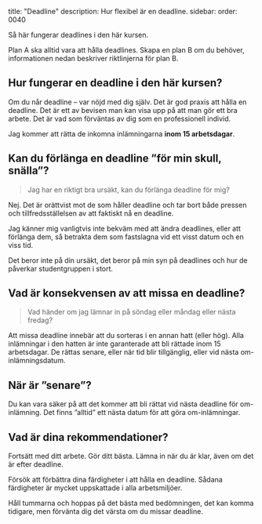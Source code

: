 
title: "Deadline" 
description: Hur flexibel är en deadline.
sidebar:
    order: 0040


Så här fungerar deadlines i den här kursen.

Plan A ska alltid vara att hålla deadlines. Skapa en plan B om du behöver, informationen nedan beskriver riktlinjerna för plan B.


## Hur fungerar en deadline i den här kursen?

Om du når deadline – var nöjd med dig själv. Det är god praxis att hålla en deadline. Det är ett av bevisen man kan visa upp på att man gör ett bra arbete. Det är vad som förväntas av dig som en professionell individ.

Jag kommer att rätta de inkomna inlämningarna **inom 15 arbetsdagar**.



## Kan du förlänga en deadline ”för min skull, snälla”?

> Jag har en riktigt bra ursäkt, kan du förlänga deadline för mig?

Nej. Det är orättvist mot de som håller deadline och tar bort både pressen och tillfredsställelsen av att faktiskt nå en deadline.

Jag känner mig vanligtvis inte bekväm med att ändra deadlines, eller att förlänga dem, så betrakta dem som fastslagna vid ett visst datum och en viss tid.

Det beror inte på din ursäkt, det beror på min syn på deadlines och hur de påverkar studentgruppen i stort.


## Vad är konsekvensen av att missa en deadline?

> Vad händer om jag lämnar in på söndag eller måndag eller nästa fredag?

Att missa deadline innebär att du sorteras i en annan hatt (eller hög). Alla inlämningar i den hatten är inte garanterade att bli rättade inom 15 arbetsdagar. De rättas senare, eller när tid blir tillgänglig, eller vid nästa om-inlämningsdatum.


## När är ”senare”?

Du kan vara säker på att det kommer att bli rättat vid nästa deadline för om-inlämning. Det finns ”alltid” ett nästa datum för att göra om-inlämningar.


## Vad är dina rekommendationer?

Fortsätt med ditt arbete. Gör ditt bästa. Lämna in när du är klar, även om det är efter deadline.

Försök att förbättra dina färdigheter i att hålla en deadline. Sådana färdigheter är mycket uppskattade i alla arbetsmiljöer.

Håll tummarna och hoppas på det bästa med bedömningen, det kan komma tidigare, men förvänta dig det värsta om du missar deadline.

